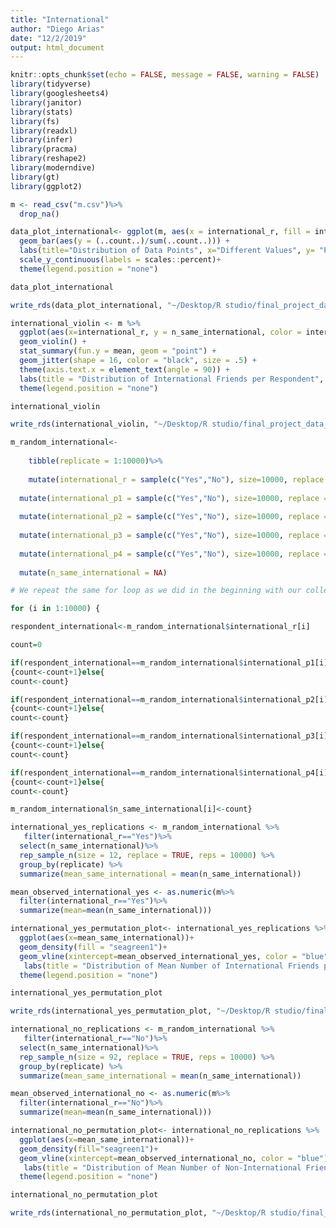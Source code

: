 ```yaml
---
title: "International"
author: "Diego Arias"
date: "12/2/2019"
output: html_document
---
```


```r
knitr::opts_chunk$set(echo = FALSE, message = FALSE, warning = FALSE)
library(tidyverse)
library(googlesheets4)
library(janitor)
library(stats)
library(fs)
library(readxl)
library(infer)
library(pracma)
library(reshape2)
library(moderndive)
library(gt)
library(ggplot2)
```

```r
m <- read_csv("m.csv")%>%
  drop_na()
```


```r
data_plot_international<- ggplot(m, aes(x = international_r, fill = international_r)) +
  geom_bar(aes(y = (..count..)/sum(..count..))) +
  labs(title="Distribution of Data Points", x="Different Values", y= "Percentage")  +
  scale_y_continuous(labels = scales::percent)+
  theme(legend.position = "none")

data_plot_international

write_rds(data_plot_international, "~/Desktop/R studio/final_project_data_cleanup/shiny/international/barplot_international.rds")
```


```r
international_violin <- m %>%
  ggplot(aes(x=international_r, y = n_same_international, color = international_r)) +
  geom_violin() +
  stat_summary(fun.y = mean, geom = "point") +
  geom_jitter(shape = 16, color = "black", size = .5) + 
  theme(axis.text.x = element_text(angle = 90)) +
  labs(title = "Distribution of International Friends per Respondent", y = "Number of Same International Friends", x = "Respondent: International?") +
  theme(legend.position = "none")

international_violin

write_rds(international_violin, "~/Desktop/R studio/final_project_data_cleanup/shiny/international/violin_international.rds")
```


```r
m_random_international<-
    
    tibble(replicate = 1:10000)%>%
  
    mutate(international_r = sample(c("Yes","No"), size=10000, replace = TRUE, prob=c(0.12,0.88)))%>%
  
  mutate(international_p1 = sample(c("Yes","No"), size=10000, replace = TRUE, prob=c(0.12,0.88)))%>%
  
  mutate(international_p2 = sample(c("Yes","No"), size=10000, replace = TRUE, prob=c(0.12,0.88)))%>%
  
  mutate(international_p3 = sample(c("Yes","No"), size=10000, replace = TRUE, prob=c(0.12,0.88)))%>%
  
  mutate(international_p4 = sample(c("Yes","No"), size=10000, replace = TRUE, prob=c(0.12,0.88)))%>%
  
  mutate(n_same_international = NA)

# We repeat the same for loop as we did in the beginning with our collected data, but with the sample we generated with the for loop above:

for (i in 1:10000) {

respondent_international<-m_random_international$international_r[i]

count=0

if(respondent_international==m_random_international$international_p1[i])
{count<-count+1}else{
count<-count}

if(respondent_international==m_random_international$international_p2[i])
{count<-count+1}else{
count<-count}

if(respondent_international==m_random_international$international_p3[i])
{count<-count+1}else{
count<-count}

if(respondent_international==m_random_international$international_p4[i])
{count<-count+1}else{
count<-count}

m_random_international$n_same_international[i]<-count}
```


```r

international_yes_replications <- m_random_international %>%
   filter(international_r=="Yes")%>%
  select(n_same_international)%>%
  rep_sample_n(size = 12, replace = TRUE, reps = 10000) %>% 
  group_by(replicate) %>% 
  summarize(mean_same_international = mean(n_same_international))

mean_observed_international_yes <- as.numeric(m%>%
  filter(international_r=="Yes")%>%
  summarize(mean=mean(n_same_international)))

international_yes_permutation_plot<- international_yes_replications %>%
  ggplot(aes(x=mean_same_international))+
  geom_density(fill = "seagreen1")+
  geom_vline(xintercept=mean_observed_international_yes, color = "blue") + 
   labs(title = "Distribution of Mean Number of International Friends per International Respondent Under the Null Hypothesis", subtitle = "Our observed value, shown in blue, is smaller than we would expect under random friend assignment", x = "Mean Number of `Same Status` Friends (International) per Replication",y = "Density")+
  theme(legend.position = "none")

international_yes_permutation_plot

write_rds(international_yes_permutation_plot, "~/Desktop/R studio/final_project_data_cleanup/shiny/international/international_yes_permutation.rds")
```


```r
international_no_replications <- m_random_international %>%
   filter(international_r=="No")%>%
  select(n_same_international)%>%
  rep_sample_n(size = 92, replace = TRUE, reps = 10000) %>% 
  group_by(replicate) %>% 
  summarize(mean_same_international = mean(n_same_international))

mean_observed_international_no <- as.numeric(m%>%
  filter(international_r=="No")%>%
  summarize(mean=mean(n_same_international)))

international_no_permutation_plot<- international_no_replications %>%
  ggplot(aes(x=mean_same_international))+
  geom_density(fill="seagreen1")+
  geom_vline(xintercept=mean_observed_international_no, color = "blue") + 
   labs(title = "Distribution of Mean Number of Non-International Friends per Non-International Respondent Under the Null Hypothesis", subtitle = "Our observed value, shown in blue, is smaller than we would expect under random friend assignment", x = "Mean Number of `Same Status` Friends (Non-International) per Replication",y = "Density")+
  theme(legend.position = "none")

international_no_permutation_plot

write_rds(international_no_permutation_plot, "~/Desktop/R studio/final_project_data_cleanup/shiny/international/international_no_permutation.rds")
```